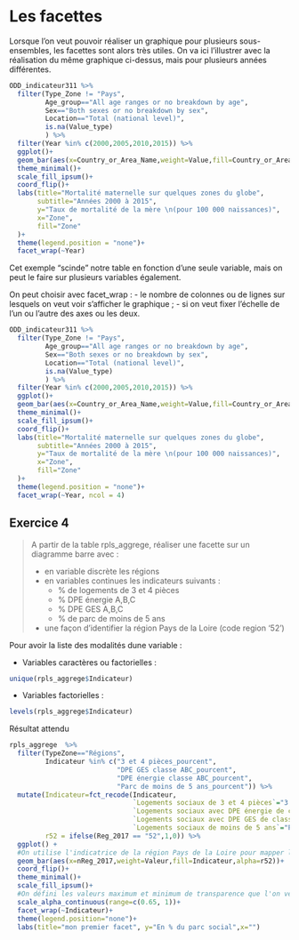 # Les facettes

Lorsque l'on veut pouvoir réaliser un graphique pour plusieurs sous-ensembles, les facettes sont alors très utiles. On va ici l'illustrer avec la réalisation du même graphique ci-dessus, mais pour plusieurs années différentes.

```r
ODD_indicateur311 %>%
  filter(Type_Zone != "Pays",
         Age_group=="All age ranges or no breakdown by age",
         Sex=="Both sexes or no breakdown by sex",
         Location=="Total (national level)",
         is.na(Value_type)
         ) %>%
  filter(Year %in% c(2000,2005,2010,2015)) %>%
  ggplot()+
  geom_bar(aes(x=Country_or_Area_Name,weight=Value,fill=Country_or_Area_Name))+
  theme_minimal()+
  scale_fill_ipsum()+
  coord_flip()+
  labs(title="Mortalité maternelle sur quelques zones du globe",
       subtitle="Années 2000 à 2015",
       y="Taux de mortalité de la mère \n(pour 100 000 naissances)",
       x="Zone",
       fill="Zone"
  )+
  theme(legend.position = "none")+
  facet_wrap(~Year)
```

Cet exemple "scinde" notre table en fonction d'une seule variable, mais on peut le faire sur plusieurs variables également.

On peut choisir avec facet_wrap : 
- le nombre de colonnes ou de lignes sur lesquels on veut voir s'afficher le graphique ;
- si on veut fixer l'échelle de l'un ou l'autre des axes ou les deux. 

```r
ODD_indicateur311 %>%
  filter(Type_Zone != "Pays",
         Age_group=="All age ranges or no breakdown by age",
         Sex=="Both sexes or no breakdown by sex",
         Location=="Total (national level)",
         is.na(Value_type)
         ) %>%
  filter(Year %in% c(2000,2005,2010,2015)) %>%
  ggplot()+
  geom_bar(aes(x=Country_or_Area_Name,weight=Value,fill=Country_or_Area_Name))+
  theme_minimal()+
  scale_fill_ipsum()+
  coord_flip()+
  labs(title="Mortalité maternelle sur quelques zones du globe",
       subtitle="Années 2000 à 2015",
       y="Taux de mortalité de la mère \n(pour 100 000 naissances)",
       x="Zone",
       fill="Zone"
  )+
  theme(legend.position = "none")+
  facet_wrap(~Year, ncol = 4)
```

## Exercice 4

> A partir de la table rpls_aggrege, réaliser une facette sur un diagramme barre avec :
>
> * en variable discrète les régions
> * en variables continues les indicateurs suivants :
>     - % de logements de 3 et 4 pièces
>     - % DPE énergie A,B,C 
>     - % DPE GES A,B,C
>     - % de parc de moins de 5 ans
> * une façon d'identifier la région Pays de la Loire (code region '52')

Pour avoir la liste des modalités dune variable : 
 
- Variables caractères ou factorielles :

```r
unique(rpls_aggrege$Indicateur)
```

- Variables factorielles :

```r
levels(rpls_aggrege$Indicateur)
```

Résultat attendu


```r
rpls_aggrege  %>% 
  filter(TypeZone=="Régions",
         Indicateur %in% c("3 et 4 pièces_pourcent",
                           "DPE GES classe ABC_pourcent",
                           "DPE énergie classe ABC_pourcent",
                           "Parc de moins de 5 ans_pourcent")) %>% 
  mutate(Indicateur=fct_recode(Indicateur,
                               `Logements sociaux de 3 et 4 pièces`="3 et 4 pièces_pourcent",
                               `Logements sociaux avec DPE énergie de classe A,B,C`="DPE énergie classe ABC_pourcent",
                               `Logements sociaux avec DPE GES de classe A,B,C`="DPE GES classe ABC_pourcent",
                               `Logements sociaux de moins de 5 ans`="Parc de moins de 5 ans_pourcent"),
         r52 = ifelse(Reg_2017 == "52",1,0)) %>% 
  ggplot() +
  #On utilise l'indicatrice de la région Pays de la Loire pour mapper la transparence
  geom_bar(aes(x=nReg_2017,weight=Valeur,fill=Indicateur,alpha=r52))+
  coord_flip()+
  theme_minimal()+
  scale_fill_ipsum()+
  #On défini les valeurs maximum et minimum de transparence que l'on veut voir
  scale_alpha_continuous(range=c(0.65, 1))+
  facet_wrap(~Indicateur)+
  theme(legend.position="none")+
  labs(title="mon premier facet", y="En % du parc social",x="")
```